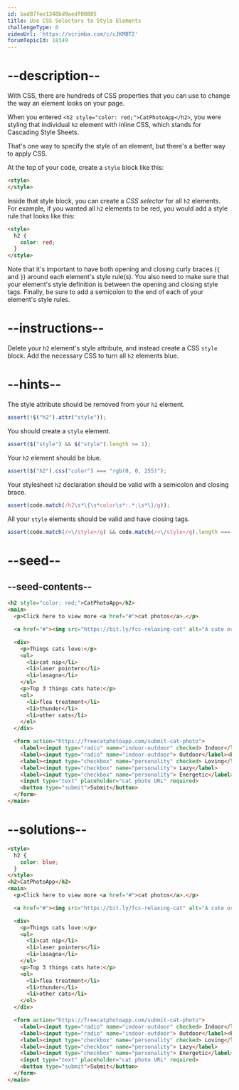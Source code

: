 ```yaml
---
id: bad87fee1348bd9aedf08805
title: Use CSS Selectors to Style Elements
challengeType: 0
videoUrl: 'https://scrimba.com/c/cJKMBT2'
forumTopicId: 18349
---
```


# --description--

With CSS, there are hundreds of CSS properties that you can use to change the way an element looks on your page.

When you entered `<h2 style="color: red;">CatPhotoApp</h2>`, you were styling that individual `h2` element with inline CSS, which stands for Cascading Style Sheets.

That's one way to specify the style of an element, but there's a better way to apply CSS.

At the top of your code, create a `style` block like this:

```html
<style>
</style>
```

Inside that style block, you can create a <dfn>CSS selector</dfn> for all `h2` elements. For example, if you wanted all `h2` elements to be red, you would add a style rule that looks like this:

```html
<style>
  h2 {
    color: red;
  }
</style>
```

Note that it's important to have both opening and closing curly braces (`{` and `}`) around each element's style rule(s). You also need to make sure that your element's style definition is between the opening and closing style tags. Finally, be sure to add a semicolon to the end of each of your element's style rules.

# --instructions--

Delete your `h2` element's style attribute, and instead create a CSS `style` block. Add the necessary CSS to turn all `h2` elements blue.

# --hints--

The style attribute should be removed from your `h2` element.

```js
assert(!$("h2").attr("style"));
```

You should create a `style` element.

```js
assert($("style") && $("style").length >= 1);
```

Your `h2` element should be blue.

```js
assert($("h2").css("color") === "rgb(0, 0, 255)");
```

Your stylesheet `h2` declaration should be valid with a semicolon and closing brace.

```js
assert(code.match(/h2\s*\{\s*color\s*:.*;\s*\}/g));
```

All your `style` elements should be valid and have closing tags.

```js
assert(code.match(/<\/style>/g) && code.match(/<\/style>/g).length === (code.match(/<style((\s)*((type|media|scoped|title|disabled)="[^"]*")?(\s)*)*>/g) || []).length);
```

# --seed--

## --seed-contents--

```html
<h2 style="color: red;">CatPhotoApp</h2>
<main>
  <p>Click here to view more <a href="#">cat photos</a>.</p>

  <a href="#"><img src="https://bit.ly/fcc-relaxing-cat" alt="A cute orange cat lying on its back."></a>

  <div>
    <p>Things cats love:</p>
    <ul>
      <li>cat nip</li>
      <li>laser pointers</li>
      <li>lasagna</li>
    </ul>
    <p>Top 3 things cats hate:</p>
    <ol>
      <li>flea treatment</li>
      <li>thunder</li>
      <li>other cats</li>
    </ol>
  </div>

  <form action="https://freecatphotoapp.com/submit-cat-photo">
    <label><input type="radio" name="indoor-outdoor" checked> Indoor</label>
    <label><input type="radio" name="indoor-outdoor"> Outdoor</label><br>
    <label><input type="checkbox" name="personality" checked> Loving</label>
    <label><input type="checkbox" name="personality"> Lazy</label>
    <label><input type="checkbox" name="personality"> Energetic</label><br>
    <input type="text" placeholder="cat photo URL" required>
    <button type="submit">Submit</button>
  </form>
</main>
```

# --solutions--

```html
<style>
  h2 {
    color: blue;
  }
</style>
<h2>CatPhotoApp</h2>
<main>
  <p>Click here to view more <a href="#">cat photos</a>.</p>

  <a href="#"><img src="https://bit.ly/fcc-relaxing-cat" alt="A cute orange cat lying on its back."></a>

  <div>
    <p>Things cats love:</p>
    <ul>
      <li>cat nip</li>
      <li>laser pointers</li>
      <li>lasagna</li>
    </ul>
    <p>Top 3 things cats hate:</p>
    <ol>
      <li>flea treatment</li>
      <li>thunder</li>
      <li>other cats</li>
    </ol>
  </div>

  <form action="https://freecatphotoapp.com/submit-cat-photo">
    <label><input type="radio" name="indoor-outdoor" checked> Indoor</label>
    <label><input type="radio" name="indoor-outdoor"> Outdoor</label><br>
    <label><input type="checkbox" name="personality" checked> Loving</label>
    <label><input type="checkbox" name="personality"> Lazy</label>
    <label><input type="checkbox" name="personality"> Energetic</label><br>
    <input type="text" placeholder="cat photo URL" required>
    <button type="submit">Submit</button>
  </form>
</main>
```
